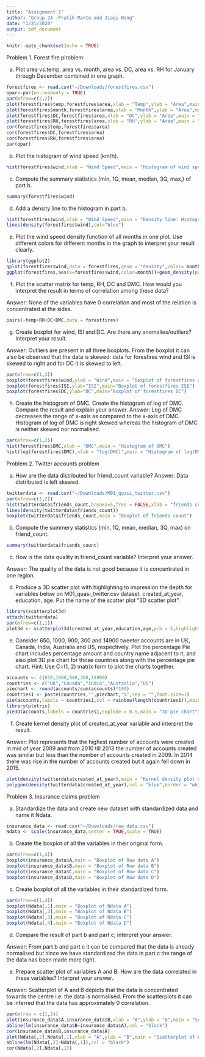 ```yaml
---
title: "Assignment 1"
author: "Group 24 :Pratik Mante and Jiaqi Wang"
date: "1/21/2020"
output: pdf_document
---
```


```r
knitr::opts_chunk$set(echo = TRUE)
```

Problem 1. Forest fire plroblem:

a. Plot area vs.temp, area vs. month, area vs. DC, area vs. RH for January through December combined in one graph. 

```r
forestfires <- read.csv("~/Downloads/forestfires.csv")
opar<-par(no.readonly = TRUE)
par(mfrow=c(2,2)) 
plot(forestfires$temp,forestfires$area,xlab = "Temp",ylab = "Area",main = "Temp VS Area")
plot(forestfires$month,forestfires$area,xlab = "Month",ylab = "Area",main = "Month VS Area")
plot(forestfires$DC,forestfires$area,xlab = "DC",ylab = "Area",main = "DC VS Area")
plot(forestfires$RH,forestfires$area,xlab = "RH",ylab = "Area",main = "RH VS Area")
cor(forestfires$temp,forestfires$area)
cor(forestfires$DC,forestfires$area)
cor(forestfires$RH,forestfires$area)
par(opar)
```




b. Plot the histogram of wind speed (km/h).

```r
hist(forestfires$wind,xlab = "Wind Speed",main = "Histogram of wind speed in Km/hr")
```





c. Compute the summary statistics (min, 1Q, mean, median, 3Q, max,) of part b.

```r
summary(forestfires$wind)
```





d. Add a density line to the histogram in part b.

```r
hist(forestfires$wind,xlab = "Wind Speed",main = "Density line: Histogram of wind speed in Km/hr",freq = FALSE)
lines(density(forestfires$wind),col="blue")
```





e. Plot the wind speed density function of all months in one plot. Use different colors for different months in the graph to interpret your result clearly.

```r
library(ggplot2)
qplot(forestfires$wind,data = forestfires,geom = "density",color= month,xlab = "Wind speed density function",main = "Density plot of months")
ggplot(forestfires,aes(x=forestfires$wind,color=month))+geom_density(position = "identity")+scale_x_continuous(name = "Wind speed density function")+ggtitle("Density plot of months")
```






f. Plot the scatter matrix for temp, RH, DC and DMC. How would you interpret the result in terms of correlation among these data?

Answer: None of the variables have 0 correlation and most of the relation is concentrated at the sides.

```r
pairs(~temp+RH+DC+DMC,data = forestfires)
```







g. Create boxplot for wind, ISI and DC. Are there any anomalies/outliers? Interpret your result.

Answer: Outliers are present in all three boxplots. From the boxplot it can also be observed that the data is skewed: data for foresfires wind and ISI is skewed to right and for DC it is skewed to left.

```r
par(mfrow=c(1,3))
boxplot(forestfires$wind,ylab = "Wind",main = "Boxplot of forestfires wind")
boxplot(forestfires$ISI,ylab="ISI",main="Boxplot of forestfires ISI")
boxplot(forestfires$DC,ylab="DC",main="Boxplot of forestfires DC")
```








h. Create the histogram of DMC. Create the histogram of log of DMC. Compare the result and explain your answer.
Answer: Log of DMC decreases the range of x-axis as compared to the x-axis of DMC. Histogram of log of DMC is right skewed whereas the histogram of DMC is neither skewed nor normalised.

```r
par(mfrow=c(1,2))
hist(forestfires$DMC,xlab = "DMC",main = "Histogram of DMC")
hist(log(forestfires$DMC),xlab = "log(DMC)",main = "Histogram of log(DMC)")
```












Problem 2. Twitter accounts problem

a. How are the data distributed for friend_count variable?
Answer: Data distributed is left skewed.

```r
twitterdata <- read.csv("~/Downloads/M01_quasi_twitter.csv")
par(mfrow=c(1,2))
hist(twitterdata$friends_count,breaks=5,freq = FALSE,xlab = "friends count",main = "Histogram of friends count")
lines(density(twitterdata$friends_count))
boxplot(twitterdata$friends_count,main = "Boxplot of friends count")
```










b. Compute the summery statistics (min, 1Q, mean, median, 3Q, max) on friend_count.

```r
summary(twitterdata$friends_count)
```









c. How is the data quality in friend_count variable? Interpret your answer.

Answer: The quality of the data is not good because it is concentrated in one region.








d. Produce a 3D scatter plot with highlighting to impression the depth for variables below on M01_quasi_twitter.csv dataset. created_at_year, education, age. Put the name of the scatter plot “3D scatter plot”.

```r
library(scatterplot3d)
attach(twitterdata)
par(mfrow=c(1,1))
plot3d <- scatterplot3d(created_at_year,education,age,pch = 5,highlight.3d = TRUE,type = "h",main = "3D scatter plot")
```











e. Consider 650, 1000, 900, 300 and 14900 tweeter accounts are in UK, Canada, India, Australia and US, respectively. Plot the percentage Pie chart includes percentage amount and country name adjacent to it, and also plot 3D pie chart for those countries along with the percentage pie chart. Hint: Use C=(1, 2) matrix form to plot the charts together.

```r
accounts <- c(650,1000,900,300,14900)
countries <- c("UK","Canada","India","Australia","US")
piechart <- round(accounts/sum(accounts)*100)
countries1 <- paste(countries,"",piechart,"%",sep = "",font.size=1)
pie(accounts,labels = countries1,col = rainbow(length(countries1)),main = "Pie chart with percentage")
library(plotrix)
pie3D(accounts,labels = countries1,explode = 0.5,main = "3D pie chart")
```












f. Create kernel density plot of created_at_year variable and interpret the result.

Answer: Plot represents that the highest number of accounts were created in mid of year 2009 and from 2010 till 2013 the number of accounts created was similar but less than the number of accounts created in 2009. In 2014 there was rise in the number of accounts created but it again fell down in 2015.

```r
plot(density(twitterdata$created_at_year),main = "Kernel density plot of created_at_year")
polygon(density(twitterdata$created_at_year),col = "blue",border = "white")
```










Problem 3. Insurance claims problem

a. Standardize the data and create new dataset with standardized data and name it Ndata.

```r
insurance_data <- read.csv("~/Downloads/raw_data.csv")
Ndata <- scale(insurance_data,center = TRUE,scale = TRUE)
```








b. Create the boxplot of all the variables in their original form.

```r
par(mfrow=c(1,4))
boxplot(insurance_data$A,main = "Boxplot of Raw data A")
boxplot(insurance_data$B,main = "Boxplot of Row data B")
boxplot(insurance_data$C,main = "Boxplot of Row data C")
boxplot(insurance_data$D,main = "Boxplot of Row data D")
```









c. Create boxplot of all the variables in their standardized form.

```r
par(mfrow=c(1,4))
boxplot(Ndata[,1],main = "Boxplot of Ndata A")
boxplot(Ndata[,2],main = "Boxplot of Ndata B")
boxplot(Ndata[,3],main = "Boxplot of Ndata C")
boxplot(Ndata[,4],main = "Boxplot of Ndata D")
```









d. Compare the result of part b and part c; interpret your answer.

Answer: From part b and part c it can be compared that the data is already normalised but since we have standardized the data in part c the range of the data has been made more tight.









e. Prepare scatter plot of variables A and B. How are the data correlated in these variables? Interpret your answer.

Answer: Scatterplot of A and B depicts that the data is concentrated towards the centre i.e. the data is normalised. From the scatterplots it can be inferred that the data has approximately 0 correlation.

```r
par(mfrow = c(1,2))
plot(insurance_data$A,insurance_data$B,xlab = "A",ylab = "B",main = "Scatterplot of A and B (Raw data)")
abline(lm(insurance_data$B~insurance_data$A),col = "black")
cor(insurance_data$B,insurance_data$A)
plot(Ndata[,2],Ndata[,1],xlab = "A",ylab = "B",main = "Scatterplot of A and B (Ndata)")
abline(lm(Ndata[,2]~Ndata[,1]),col = "black")
cor(Ndata[,2],Ndata[,1])
```











































